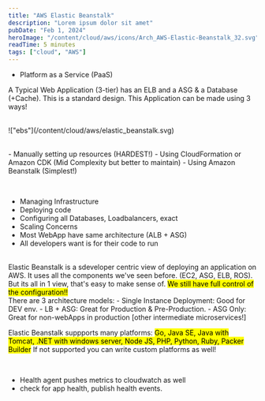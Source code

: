```yaml
---
title: "AWS Elastic Beanstalk"
description: "Lorem ipsum dolor sit amet"
pubDate: "Feb 1, 2024"
heroImage: "/content/cloud/aws/icons/Arch_AWS-Elastic-Beanstalk_32.svg"
readTime: 5 minutes
tags: ["cloud", "AWS"]
---
```



<Section
	link="intro"
	title="AWS Elastic Beanstalk"
	imageUrl="/content/cloud/aws/icons/Arch_AWS-Elastic-Beanstalk_32.svg"
/>

- Platform as a Service (PaaS)

A Typical Web Application (3-tier) has an ELB and a ASG & a Database (+Cache). This is a standard design.
This Application can be made using 3 ways!

<br />
!["ebs"](/content/cloud/aws/elastic_beanstalk.svg)

<br />- Manually setting up resources (HARDEST!) - Using CloudFormation or
Amazon CDK (Mid Complexity but better to maintain) - Using Amazon Beanstalk
(Simplest!)

<br />
<Section link="dev-problems" title="Developer Problems on AWS" />

- Managing Infrastructure
- Deploying code
- Configuring all Databases, Loadbalancers, exact
- Scaling Concerns
- Most WebApp have same architecture (ALB + ASG)
- All developers want is for their code to run

<br />
Elastic Beanstalk is a sdeveloper centric view of deploying an application on AWS.
It uses all the components we've seen before. (EC2, ASG, ELB, ROS). But its all in
1 view, that's easy to make sense of.
<mark> We still have full control of the configuration!!</mark>

<br />
There are 3 architecture models: - Single Instance Deployment: Good for DEV env.
- LB + ASG: Great for Production & Pre-Production. - ASG Only: Great for non-webApps
in production [other intermediate microservices!]

Elastic Beanstalk suppports many platforms: <mark>Go, Java SE, Java with Tomcat, .NET with windows server, Node JS, PHP, Python, Ruby, Packer Builder</mark>
If not supported you can write custom platforms as well!

<br/>
<Section link="questions" title="Exam Questions Asked on Beanstalk" />

- Health agent pushes metrics to cloudwatch as well
- check for app health, publish health events.